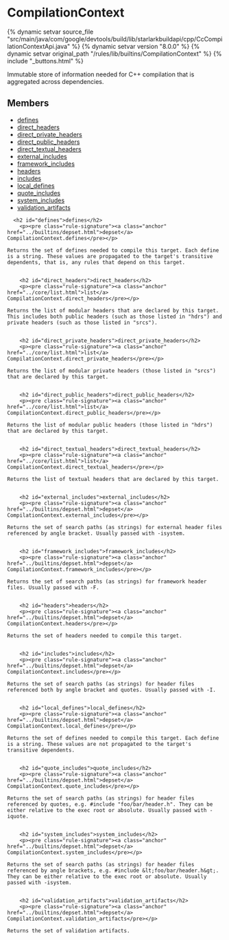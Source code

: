 <html devsite>
<head>
  <meta name="project_path" value="/_project.yaml">
  <meta name="book_path" value="/versions/8.0.0/_book.yaml">
</head>
<body>

<h1 class="page-title" id="modules.CompilationContext">CompilationContext</h1>

{% dynamic setvar source_file "src/main/java/com/google/devtools/build/lib/starlarkbuildapi/cpp/CcCompilationContextApi.java" %}
{% dynamic setvar version "8.0.0" %}
{% dynamic setvar original_path "/rules/lib/builtins/CompilationContext" %}
{% include "_buttons.html" %}
<!-- {% raw %} -->

Immutable store of information needed for C++ compilation that is aggregated across dependencies.

<h2>Members</h2>
<ul>
    <li>
    <a href="#defines">defines</a>
  </li>
      <li>
    <a href="#direct_headers">direct_headers</a>
  </li>
      <li>
    <a href="#direct_private_headers">direct_private_headers</a>
  </li>
      <li>
    <a href="#direct_public_headers">direct_public_headers</a>
  </li>
      <li>
    <a href="#direct_textual_headers">direct_textual_headers</a>
  </li>
      <li>
    <a href="#external_includes">external_includes</a>
  </li>
      <li>
    <a href="#framework_includes">framework_includes</a>
  </li>
      <li>
    <a href="#headers">headers</a>
  </li>
      <li>
    <a href="#includes">includes</a>
  </li>
      <li>
    <a href="#local_defines">local_defines</a>
  </li>
      <li>
    <a href="#quote_includes">quote_includes</a>
  </li>
      <li>
    <a href="#system_includes">system_includes</a>
  </li>
      <li>
    <a href="#validation_artifacts">validation_artifacts</a>
  </li>
  </ul>

      <h2 id="defines">defines</h2>
        <p><pre class="rule-signature"><a class="anchor" href="../builtins/depset.html">depset</a> CompilationContext.defines</pre></p>

    Returns the set of defines needed to compile this target. Each define is a string. These values are propagated to the target's transitive dependents, that is, any rules that depend on this target.


        <h2 id="direct_headers">direct_headers</h2>
        <p><pre class="rule-signature"><a class="anchor" href="../core/list.html">list</a> CompilationContext.direct_headers</pre></p>

    Returns the list of modular headers that are declared by this target. This includes both public headers (such as those listed in "hdrs") and private headers (such as those listed in "srcs").


        <h2 id="direct_private_headers">direct_private_headers</h2>
        <p><pre class="rule-signature"><a class="anchor" href="../core/list.html">list</a> CompilationContext.direct_private_headers</pre></p>

    Returns the list of modular private headers (those listed in "srcs") that are declared by this target.


        <h2 id="direct_public_headers">direct_public_headers</h2>
        <p><pre class="rule-signature"><a class="anchor" href="../core/list.html">list</a> CompilationContext.direct_public_headers</pre></p>

    Returns the list of modular public headers (those listed in "hdrs") that are declared by this target.


        <h2 id="direct_textual_headers">direct_textual_headers</h2>
        <p><pre class="rule-signature"><a class="anchor" href="../core/list.html">list</a> CompilationContext.direct_textual_headers</pre></p>

    Returns the list of textual headers that are declared by this target.


        <h2 id="external_includes">external_includes</h2>
        <p><pre class="rule-signature"><a class="anchor" href="../builtins/depset.html">depset</a> CompilationContext.external_includes</pre></p>

    Returns the set of search paths (as strings) for external header files referenced by angle bracket. Usually passed with -isystem.


        <h2 id="framework_includes">framework_includes</h2>
        <p><pre class="rule-signature"><a class="anchor" href="../builtins/depset.html">depset</a> CompilationContext.framework_includes</pre></p>

    Returns the set of search paths (as strings) for framework header files. Usually passed with -F.


        <h2 id="headers">headers</h2>
        <p><pre class="rule-signature"><a class="anchor" href="../builtins/depset.html">depset</a> CompilationContext.headers</pre></p>

    Returns the set of headers needed to compile this target.


        <h2 id="includes">includes</h2>
        <p><pre class="rule-signature"><a class="anchor" href="../builtins/depset.html">depset</a> CompilationContext.includes</pre></p>

    Returns the set of search paths (as strings) for header files referenced both by angle bracket and quotes. Usually passed with -I.


        <h2 id="local_defines">local_defines</h2>
        <p><pre class="rule-signature"><a class="anchor" href="../builtins/depset.html">depset</a> CompilationContext.local_defines</pre></p>

    Returns the set of defines needed to compile this target. Each define is a string. These values are not propagated to the target's transitive dependents.


        <h2 id="quote_includes">quote_includes</h2>
        <p><pre class="rule-signature"><a class="anchor" href="../builtins/depset.html">depset</a> CompilationContext.quote_includes</pre></p>

    Returns the set of search paths (as strings) for header files referenced by quotes, e.g. #include "foo/bar/header.h". They can be either relative to the exec root or absolute. Usually passed with -iquote.


        <h2 id="system_includes">system_includes</h2>
        <p><pre class="rule-signature"><a class="anchor" href="../builtins/depset.html">depset</a> CompilationContext.system_includes</pre></p>

    Returns the set of search paths (as strings) for header files referenced by angle brackets, e.g. #include &lt;foo/bar/header.h&gt;. They can be either relative to the exec root or absolute. Usually passed with -isystem.


        <h2 id="validation_artifacts">validation_artifacts</h2>
        <p><pre class="rule-signature"><a class="anchor" href="../builtins/depset.html">depset</a> CompilationContext.validation_artifacts</pre></p>

    Returns the set of validation artifacts.



</body>
</html>

<!-- {% endraw %} -->
